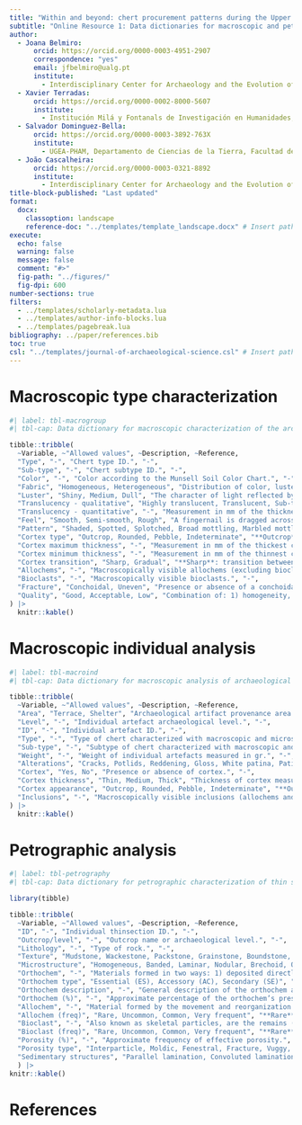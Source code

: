 ```yaml
---
title: "Within and beyond: chert procurement patterns during the Upper Palaeolithic in Southwesternmost Iberia"
subtitle: "Online Resource 1: Data dictionaries for macroscopic and petrographic analyses"
author:
  - Joana Belmiro:
      orcid: https://orcid.org/0000-0003-4951-2907
      correspondence: "yes"
      email: jfbelmiro@ualg.pt
      institute:
        - Interdisciplinary Center for Archaeology and the Evolution of Human Behaviour, University of Algarve, Faro, Portugal
  - Xavier Terradas:
      orcid: https://orcid.org/0000-0002-8000-5607
      institute: 
        - Institución Milá y Fontanals de Investigación en Humanidades, Consejo Superior de Investigaciones Científicas, Barcelona, Spain
  - Salvador Dominguez-Bella:
      orcid: https://orcid.org/0000-0003-3892-763X
      institute: 
        - UGEA-PHAM, Departamento de Ciencias de la Tierra, Facultad de Ciencias, Universidad de Cádiz. Puerto Real, Cádiz, Spain
  - João Cascalheira:
      orcid: https://orcid.org/0000-0003-0321-8892
      institute:
        - Interdisciplinary Center for Archaeology and the Evolution of Human Behaviour, University of Algarve, Faro, Portugal
title-block-published: "Last updated"  
format: 
  docx:
    classoption: landscape
    reference-doc: "../templates/template_landscape.docx" # Insert path for the DOCX file
execute:
  echo: false
  warning: false
  message: false
  comment: "#>"
  fig-path: "../figures/"
  fig-dpi: 600
number-sections: true
filters:
  - ../templates/scholarly-metadata.lua
  - ../templates/author-info-blocks.lua
  - ../templates/pagebreak.lua
bibliography: ../paper/references.bib
toc: true
csl: "../templates/journal-of-archaeological-science.csl" # Insert path for the bib-style
---
```


# Macroscopic type characterization

```r
#| label: tbl-macrogroup
#| tbl-cap: Data dictionary for macroscopic characterization of the archaeological chert types and sub-types.

tibble::tribble(
  ~Variable, ~"Allowed values", ~Description, ~Reference,
  "Type", "-", "Chert type ID.", "-",
  "Sub-type", "-", "Chert subtype ID.", "-",
  "Color", "-", "Color according to the Munsell Soil Color Chart.", "-",
  "Fabric", "Homogeneous, Heterogeneous", "Distribution of color, luster, translucency, feel and pattern in the sample. **Heterogeneous**: presence of different characteristics within one single sample.", "@luedtke_archaeologists_1992",
  "Luster", "Shiny, Medium, Dull", "The character of light reflected by minerals. **Shiny**: very intense luster; **Medium**: some luster but it is not very intense; **Dull**: no luster.", "@crandell_macroscopic_2005-1 and @luedtke_archaeologists_1992",
  "Translucency - qualitative", "Highly translucent, Translucent, Sub-translucent, Opaque", "Degree to which the light can penetrate a material when held 5cm from a 40w lamp. **Highly translucent**: transparent or near transparent; **Translucent**: silhouettes can be seen through the sample’s thin part and/or light passes through the thick parts; **Sub-translucent**: light only passes through the thin parts; **Opaque**: no or almost no light passes through.", "@bressyCaracterisationGestionSilex2002 and @crandell_macroscopic_2005-1",
  "Translucency - quantitative", "-", "Measurement in mm of the thickness where light begins to pass through in translucent to sub-translucent samples.", "-",
  "Feel", "Smooth, Semi-smooth, Rough", "A fingernail is dragged across the sample’s surface. **Smooth**: nothing can be felt; **Semi-smooth**: slight rough feel; **Rough**: if the sample is distinctly rough.", "@bressyCaracterisationGestionSilex2002 and @crandell_macroscopic_2005-1",
  "Pattern", "Shaded, Spotted, Splotched, Broad mottling, Marbled mottling, Speckling, Flecks, Banded, Streaked, Laminated, Finely laminated", "Type of pattern present on the sample. **Shaded**: gradient color or texture change; **Spotted**: circle patterns less than 30% of the surface area; **Splotched**: irregular shapes less than 30% of the surface area; **Broad mottling**: large, irregular blotching, covering more than 30% of the surface; **Marbled mottling**: large relatively round shapes, covering more than 30% of the surface; **Speckling**: small dots, well distributed over the surface; **Flecks**: small dots, grouped together; **Banded**: regular lines thicker than 1 cm; **Streaked**: less regular and wider banding; **Laminated**: lines with thickness inferior to 1 cm; **Finely laminated**: series of lines with thickness inferior to 1 mm.", "@crandell_macroscopic_2005-1",
  "Cortex type", "Outcrop, Rounded, Pebble, Indeterminate", "**Outcrop**: uneven and low level of alteration to the original cortical surface; **Rounded**: homogeneous and rounded cortex, with possible slight alteration to the original cortical surface; **Pebble**: Smooth and highly weathered surface, with high degree of alteration to the cortical surface.", "-",
  "Cortex maximum thickness", "-", "Measurement in mm of the thickest cortex area.", "-",
  "Cortex minimum thickness", "-", "Measurement in mm of the thinnest cortex area.", "-",
  "Cortex transition", "Sharp, Gradual", "**Sharp**: transition between cortex and chert is sharp, with an obvious change in colors and textures; **Gradual**: cortex and chert show a gradual transition with gradient colors and textures", "-",
  "Allochems", "-", "Macroscopically visible allochems (excluding bioclasts).", "-",
  "Bioclasts", "-", "Macroscopically visible bioclasts.", "-",
  "Fracture", "Conchoidal, Uneven", "Presence or absence of a conchoidal fracture.", "-",
  "Quality", "Good, Acceptable, Low", "Combination of: 1) homogeneity, understood as the lack of fractures, flaws and cracks; 2) fine granularity and smooth feel; 3) lack of inclusions that due to their nature or distribution impact the knapping.", "@luedtke_chert_1978 and @brandl_genesis_2013"
) |>
  knitr::kable()

```

# Macroscopic individual analysis

```r
#| label: tbl-macroind
#| tbl-cap: Data dictionary for macroscopic analysis of archaeological chert artifacts.

tibble::tribble(
  ~Variable, ~"Allowed values", ~Description, ~Reference,
  "Area", "Terrace, Shelter", "Archaeological artifact provenance area from Vale Boi.", "-",
  "Level", "-", "Individual artefact archaeological level.", "-",
  "ID", "-", "Individual artefact ID.", "-",
  "Type", "-", "Type of chert characterized with macroscopic and microscopic methods.", "-",
  "Sub-type", "-", "Subtype of chert characterized with macroscopic and microscopic methods.", "-",
  "Weight", "-", "Weight of individual artefacts measured in gr.", "-",
  "Alterations", "Cracks, Potlids, Reddening, Gloss, White patina, Patina, Other", "**Cracks**: surface shrinkage cracks or crazing, described as the result of contact to high temperatures; **Potlids**: small, circular and concave negative where a fragment appears to have popped off; **Reddening**: changes to the surface of the chert from the original color to a reddish/brown color; **Gloss**: glossy luster which differs from the original chert's luster, present in all the artifacts or in specific removals; **White patina**: film, rind or layer produced on the surface of the chert visible as a color change from the original color to a white color; **Patina**: film, rind or layer produced on the surface of the chert visible as a color change from the original color (excluding white patina); **Other**: other types of alterations to the original appearance of chert, such as rolled edges or pits.", "@hurst_patination_1961; @glauberman_flint_2012; @luedtke_chert_1978; @abdolahzadehHeatExposedLithics2023; @pattersonThermalDamageChert1995; @purdyFracturesArchaeologist1975",
  "Cortex", "Yes, No", "Presence or absence of cortex.", "-",
  "Cortex thickness", "Thin, Medium, Thick", "Thickness of cortex measured in cm, following defined intervals. **Thin**: cortex thickness equal or inferior to 0.5 cm; **Medium**: 0.5-2 cm; **Thick**: >2 cm.", "-",
  "Cortex appearance", "Outcrop, Rounded, Pebble, Indeterminate", "**Outcrop**: uneven and low level of alteration to the original cortical surface; **Rounded**: homogeneous and rounded cortex, with possible slight alteration to the original cortical surface; **Pebble**: Smooth and highly weathered surface, with high degree of alteration to the cortical surface", "-",
  "Inclusions", "-", "Macroscopically visible inclusions (allochems and bioclasts).", "-"
) |>
  knitr::kable()
```

# Petrographic analysis

```r
#| label: tbl-petrography
#| tbl-cap: Data dictionary for petrographic characterization of thin sections.

library(tibble)

tibble::tribble(
  ~Variable, ~"Allowed values", ~Description, ~Reference,
  "ID", "-", "Individual thinsection ID.", "-",
  "Outcrop/level", "-", "Outcrop name or archaeological level.", "-",
  "Lithology", "-", "Type of rock.", "-",
  "Texture", "Mudstone, Wackestone, Packstone, Grainstone, Boundstone, Other", "**Mudstone**: muddy carbonate rock containing less then 10 % grains; **Wackestone**: mud-supported carbonate rock containing more than 10 % grains; **Packstone**: grain-supported muddy carbonate rock; **Grainstone**: mud-free carbonate rocks, which are grain supported; **Boundstone**: carbonate rocks showing signs of being bound during deposition.", "@dunhamClassificationCarbonateRocks1962",
  "Microstructure", "Homogeneous, Banded, Laminar, Nodular, Brechoid, Other", "Distribution of crystals and clasts within the rock at a microscopic scale. **Homogeneous**: equally spread in the rock; **Banded**: distributed in bands; **Nodular**: distributed in clumps; **Brechoid**: fracturing of the rock irregularly.", "@castro_dorado_petrografibasica_1989",
  "Orthochem", "-", "Materials formed in two ways: 1) deposited directly from supersaturated aqueous solutions due to chemical reactions or evaporation; 2) formed by the replacement of existing sedimentary materials.", "@vernonMicrostructuresSedimentaryRocks2018",
  "Orthochem type", "Essential (ES), Accessory (AC), Secondary (SE)", "**Essential**: minerals that form more than 5% of the volume of the rock; **Accessory**: Minerals with proportion of less than 5% of the volume of the rock; **Secondary**: products of the alteration (hydrothermal or physical), independent of the proportion within the rock.", "@castro_dorado_petrografibasica_1989",
  "Orthochem description", "-", "General description of the orthochem and where it is identified.", "-",
  "Orthochem (%)", "-", "Approximate percentage of the orthochem’s presence in the total thin-section area.", "-",
  "Allochem", "-", "Material formed by the movement and reorganization into new shapes by chemical, physical or biological processes within the depositional basin (ex. ooliths, fecal pellets, iron oxide minerals).", "@vernonMicrostructuresSedimentaryRocks2018",
  "Allochem (freq)", "Rare, Uncommon, Common, Very frequent", "**Rare**: present one or two elements; **Uncommon**: present three to 10 elements; **Common**: present 11 to 20 elements; Very frequent:> 20 elements.", "-",
  "Bioclast", "-", "Also known as skeletal particles, are the remains (complete or fragmented) of the hard parts of carbonate-secreeting organisms.", "@adamsAtlasSedimentaryRocks1988",
  "Bioclast (freq)", "Rare, Uncommon, Common, Very frequent", "**Rare**: present one or two elements; **Uncommon**: present three to 10 elements; Common: present 11 to 20 elements; **Very frequent**:> 20 elements.", "-",
  "Porosity (%)", "-", "Approximate frequency of effective porosity.", "-",
  "Porosity type", "Interparticle, Moldic, Fenestral, Fracture, Vuggy, Shelter, Other", "**Interparticle**: porosity between particles; **Moldic**: Porosity formed by selective removal of an individual constituent of the rock; **Fenestral**: Pores larger than grain-supported interstices (interparticle); **Fracture**: Porosity formed by fracturing; **Vug**: Pores larger then 1/16 mm in diameter and somewhat equant in shape; **Shelter**: Porosity created by the sheltering effect of large sedimentary particles; **Other**: Other types of porosity.", "@choquetteGeologicNomenclatureClassification1970",
  "Sedimentary structures", "Parallel lamination, Convoluted lamination, Bands/zonations, Burrow, Other", "**Parallel lamination**: sedimentary strata less than 10 mm thick, recognizable due to variation in structure or composition and more or less parallel bounding surfaces; **Convoluted lamination**: symmetrical about a vertical plane or leaning and asymmetrical, and usually exhibit narrow vertical upturned laminae, often truncated at the top, separated by a broader synclinal downfolds; **Bands/zonations**: limited areas with different characteristics related to changes in the sedimentation or cementation process; **Burrow**: bioturbation structures caused by activity of an organism that disrupts the stratification features; **Other**: other types of sedimentary structures.", "@middletonEncyclopediaSedimentsSedimentary2005"
  ) |>
knitr::kable()
```

# References
